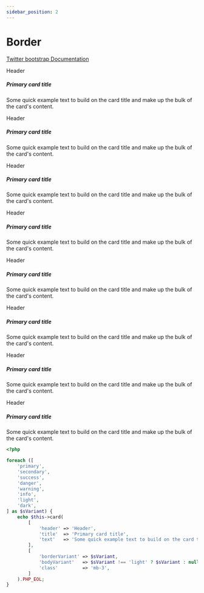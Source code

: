 ```yaml
---
sidebar_position: 2
---
```



# Border

[Twitter bootstrap Documentation](https://getbootstrap.com/docs/4.5/components/card/#border)

<Tabs>
<TabItem value="result" label="Result" default><HtmlCode bootstrapVersion="4.5"><div class="border-primary card mb-3">
    <div class="card-header">
        Header
    </div>
    <div class="card-body text-primary">
        <h5 class="card-title">Primary card title</h5>
        <p class="card-text">Some quick example text to build on the card title and make up the bulk of the card's content.</p>
    </div>
</div>
<div class="border-secondary card mb-3">
    <div class="card-header">
        Header
    </div>
    <div class="card-body text-secondary">
        <h5 class="card-title">Primary card title</h5>
        <p class="card-text">Some quick example text to build on the card title and make up the bulk of the card's content.</p>
    </div>
</div>
<div class="border-success card mb-3">
    <div class="card-header">
        Header
    </div>
    <div class="card-body text-success">
        <h5 class="card-title">Primary card title</h5>
        <p class="card-text">Some quick example text to build on the card title and make up the bulk of the card's content.</p>
    </div>
</div>
<div class="border-danger card mb-3">
    <div class="card-header">
        Header
    </div>
    <div class="card-body text-danger">
        <h5 class="card-title">Primary card title</h5>
        <p class="card-text">Some quick example text to build on the card title and make up the bulk of the card's content.</p>
    </div>
</div>
<div class="border-warning card mb-3">
    <div class="card-header">
        Header
    </div>
    <div class="card-body text-warning">
        <h5 class="card-title">Primary card title</h5>
        <p class="card-text">Some quick example text to build on the card title and make up the bulk of the card's content.</p>
    </div>
</div>
<div class="border-info card mb-3">
    <div class="card-header">
        Header
    </div>
    <div class="card-body text-info">
        <h5 class="card-title">Primary card title</h5>
        <p class="card-text">Some quick example text to build on the card title and make up the bulk of the card's content.</p>
    </div>
</div>
<div class="border-light card mb-3">
    <div class="card-header">
        Header
    </div>
    <div class="card-body">
        <h5 class="card-title">Primary card title</h5>
        <p class="card-text">Some quick example text to build on the card title and make up the bulk of the card's content.</p>
    </div>
</div>
<div class="border-dark card mb-3">
    <div class="card-header">
        Header
    </div>
    <div class="card-body text-dark">
        <h5 class="card-title">Primary card title</h5>
        <p class="card-text">Some quick example text to build on the card title and make up the bulk of the card's content.</p>
    </div>
</div></HtmlCode></TabItem>
<TabItem value="source" label="Source">

```php
<?php

foreach ([
    'primary',
    'secondary',
    'success',
    'danger',
    'warning',
    'info',
    'light',
    'dark',
] as $sVariant) {
    echo $this->card(
        [
            'header' => 'Header',
            'title'  => 'Primary card title',
            'text'   => 'Some quick example text to build on the card title and '.'make up the bulk of the card\'s content.',
        ],
        [
            'borderVariant' => $sVariant,
            'bodyVariant'   => $sVariant !== 'light' ? $sVariant : null,
            'class'         => 'mb-3',
        ]
    ).PHP_EOL;
}

```

</TabItem>
</Tabs>
